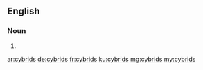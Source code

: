 ==English==

===Noun===
{{head|en}}

# {{plural of|cybrid}}

[[ar:cybrids]]
[[de:cybrids]]
[[fr:cybrids]]
[[ku:cybrids]]
[[mg:cybrids]]
[[my:cybrids]]
